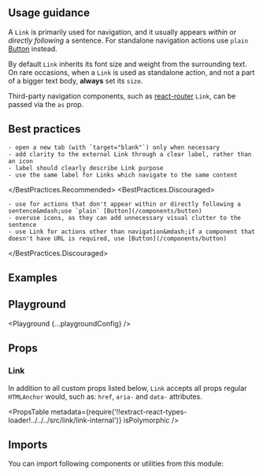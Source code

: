



<Layout title="Link" description="Used for navigational actions that appear within or directly following a sentence.">

## Usage guidance

A `Link` is primarily used for navigation, and it usually appears _within_ or _directly following_ a sentence. For standalone navigation actions use `plain` [Button](/components/button) instead.

By default `Link` inherits its font size and weight from the surrounding text. On rare occasions, when a `Link` is used as standalone action, and not a part of a bigger text body, **always** set its `size`.

Third-party navigation components, such as [react-router](https://github.com/remix-run/react-router) `Link`, can be passed via the `as` prop.

## Best practices

<BestPractices>
  <BestPractices.Recommended>

    - open a new tab (with `target="blank"`) only when necessary
    - add clarity to the external Link through a clear label, rather than an icon
    - label should clearly describe Link purpose
    - use the same label for Links which navigate to the same content

  </BestPractices.Recommended>
  <BestPractices.Discouraged>

    - use for actions that don't appear within or directly following a sentence&mdash;use `plain` [Button](/components/button)
    - overuse icons, as they can add unnecessary visual clutter to the sentence
    - use Link for actions other than navigation&mdash;if a component that doesn't have URL is required, use [Button](/components/button)

  </BestPractices.Discouraged>
</BestPractices>

## Examples

<Example title="Basic usage" path="link/basic-usage">
  <BasicUsage />
</Example>

<Example title="With Icons" path="link/with-icons">
  <WithIcons />
</Example>

<Example title="Sizes" path="link/sizes">
  <Sizes />
</Example>

<Example title="Inverted" path="link/inverted" darkPreview>
  <Inverted />
</Example>

## Playground

<Playground {...playgroundConfig} />

## Props

### Link

In addition to all custom props listed below, `Link` accepts all props regular `HTMLAnchor` would, such as: `href`, `aria-` and `data-` attributes.

<PropsTable
  metadata={require('!!extract-react-types-loader!../../../src/link/link-internal')}
  isPolymorphic
/>

## Imports

You can import following components or utilities from this module:

<Imports module={LinkExports} path="@datacamp/waffles/link" />

</Layout>
